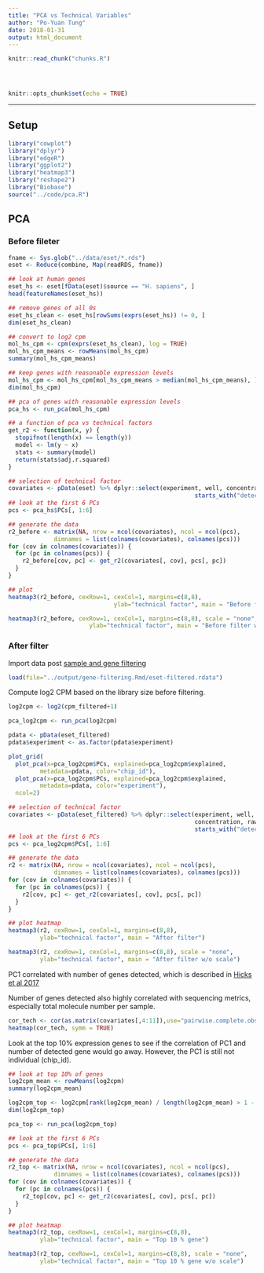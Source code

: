 ```yaml
---
title: "PCA vs Technical Variables"
author: "Po-Yuan Tung"
date: 2018-01-31
output: html_document
---
```


<!-- The file analysis/chunks.R contains chunks that define default settings
shared across the workflowr files. -->
```r
knitr::read_chunk("chunks.R")
```

<!-- Update knitr chunk options -->
```r
```

<!-- Insert the date the file was last updated -->
```r
```

<!-- Insert the code version (Git commit SHA1) if Git repository exists and R
 package git2r is installed -->
```r
```

```r
knitr::opts_chunk$set(echo = TRUE)
```

---

## Setup

```r
library("cowplot")
library("dplyr")
library("edgeR")
library("ggplot2")
library("heatmap3")
library("reshape2")
library("Biobase")
source("../code/pca.R")
```

## PCA

### Before fileter

```r
fname <- Sys.glob("../data/eset/*.rds")
eset <- Reduce(combine, Map(readRDS, fname))

## look at human genes
eset_hs <- eset[fData(eset)$source == "H. sapiens", ]
head(featureNames(eset_hs))

## remove genes of all 0s
eset_hs_clean <- eset_hs[rowSums(exprs(eset_hs)) != 0, ]
dim(eset_hs_clean)

## convert to log2 cpm
mol_hs_cpm <- cpm(exprs(eset_hs_clean), log = TRUE)
mol_hs_cpm_means <- rowMeans(mol_hs_cpm)
summary(mol_hs_cpm_means)

## keep genes with reasonable expression levels 
mol_hs_cpm <- mol_hs_cpm[mol_hs_cpm_means > median(mol_hs_cpm_means), ]
dim(mol_hs_cpm)
```

```r
## pca of genes with reasonable expression levels
pca_hs <- run_pca(mol_hs_cpm)

## a function of pca vs technical factors
get_r2 <- function(x, y) {
  stopifnot(length(x) == length(y))
  model <- lm(y ~ x)
  stats <- summary(model)
  return(stats$adj.r.squared)
}

## selection of technical factor
covariates <- pData(eset) %>% dplyr::select(experiment, well, concentration, raw:unmapped,
                                                     starts_with("detect"), chip_id, molecules)
## look at the first 6 PCs
pcs <- pca_hs$PCs[, 1:6]

## generate the data
r2_before <- matrix(NA, nrow = ncol(covariates), ncol = ncol(pcs),
             dimnames = list(colnames(covariates), colnames(pcs)))
for (cov in colnames(covariates)) {
  for (pc in colnames(pcs)) {
    r2_before[cov, pc] <- get_r2(covariates[, cov], pcs[, pc])
  }
}

## plot
heatmap3(r2_before, cexRow=1, cexCol=1, margins=c(8,8),
                              ylab="technical factor", main = "Before filter")

heatmap3(r2_before, cexRow=1, cexCol=1, margins=c(8,8), scale = "none",
                       ylab="technical factor", main = "Before filter w/o scale")
```


### After filter

Import data post [sample and gene filtering](gene-filtering.Rmd)

```r
load(file="../output/gene-filtering.Rmd/eset-filtered.rdata")
```

Compute log2 CPM based on the library size before filtering.

```r
log2cpm <- log2(cpm_filtered+1)
```

```r
pca_log2cpm <- run_pca(log2cpm)

pdata <- pData(eset_filtered)
pdata$experiment <- as.factor(pdata$experiment)

plot_grid(
  plot_pca(x=pca_log2cpm$PCs, explained=pca_log2cpm$explained,
         metadata=pdata, color="chip_id"),
  plot_pca(x=pca_log2cpm$PCs, explained=pca_log2cpm$explained,
         metadata=pdata, color="experiment"),
  ncol=2)
```

```r
## selection of technical factor
covariates <- pData(eset_filtered) %>% dplyr::select(experiment, well, chip_id, 
                                                     concentration, raw:unmapped,
                                                     starts_with("detect"),  molecules)
## look at the first 6 PCs
pcs <- pca_log2cpm$PCs[, 1:6]

## generate the data
r2 <- matrix(NA, nrow = ncol(covariates), ncol = ncol(pcs),
             dimnames = list(colnames(covariates), colnames(pcs)))
for (cov in colnames(covariates)) {
  for (pc in colnames(pcs)) {
    r2[cov, pc] <- get_r2(covariates[, cov], pcs[, pc])
  }
}

## plot heatmap
heatmap3(r2, cexRow=1, cexCol=1, margins=c(8,8), 
         ylab="technical factor", main = "After filter")

heatmap3(r2, cexRow=1, cexCol=1, margins=c(8,8), scale = "none", 
         ylab="technical factor", main = "After filter w/o scale")

```

PC1 correlated with number of genes detected, which is described in [Hicks et al 2017](https://academic.oup.com/biostatistics/advance-article/doi/10.1093/biostatistics/kxx053/4599254)

Number of genes detected also highly correlated with sequencing metrics, especially total molecule number per sample.

```r
cor_tech <- cor(as.matrix(covariates[,4:11]),use="pairwise.complete.obs")
heatmap(cor_tech, symm = TRUE)
```

Look at the top 10% expression genes to see if the correlation of PC1 and number of detected gene would go away. However, the PC1 is still not individual (chip_id).

```r
## look at top 10% of genes
log2cpm_mean <- rowMeans(log2cpm)
summary(log2cpm_mean)

log2cpm_top <- log2cpm[rank(log2cpm_mean) / length(log2cpm_mean) > 1 - 0.1, ]
dim(log2cpm_top)

pca_top <- run_pca(log2cpm_top)

## look at the first 6 PCs
pcs <- pca_top$PCs[, 1:6]

## generate the data
r2_top <- matrix(NA, nrow = ncol(covariates), ncol = ncol(pcs),
             dimnames = list(colnames(covariates), colnames(pcs)))
for (cov in colnames(covariates)) {
  for (pc in colnames(pcs)) {
    r2_top[cov, pc] <- get_r2(covariates[, cov], pcs[, pc])
  }
}

## plot heatmap
heatmap3(r2_top, cexRow=1, cexCol=1, margins=c(8,8), 
         ylab="technical factor", main = "Top 10 % gene")

heatmap3(r2_top, cexRow=1, cexCol=1, margins=c(8,8), scale = "none", 
         ylab="technical factor", main = "Top 10 % gene w/o scale")

```

